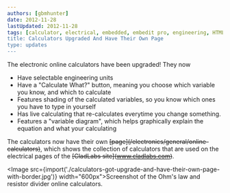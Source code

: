 ```yaml
---
authors: [gbmhunter]
date: 2012-11-28
lastUpdated: 2012-11-28
tags: [calculator, electrical, embedded, embedit pro, engineering, HTML, Javascript, Ohm's Law, online, resistor, Wordpress]
title: Calculators Upgraded And Have Their Own Page
type: updates
---
```


The electronic online calculators have been upgraded! They now

* Have selectable engineering units
* Have a "Calculate What?" button, meaning you choose which variable you know, and which to calculate
* Features shading of the calculated variables, so you know which ones you have to type in yourself
* Has live calculating that re-calculates everytime you change something.
* Features a "variable diagram", which helps graphically explain the equation and what your calculating

The calculators now have their own ~~\[page\](/electronics/general/online-calculators)~~, which shows the collection of calculators that are used on the electrical pages of the ~~\[CladLabs site\](www.cladlabs.com)~~.

<Image src={import('./calculators-got-upgrade-and-have-their-own-page-with-border.jpg')} width="600px">Screenshot of the Ohm's law and resistor divider online calculators.</Image>
